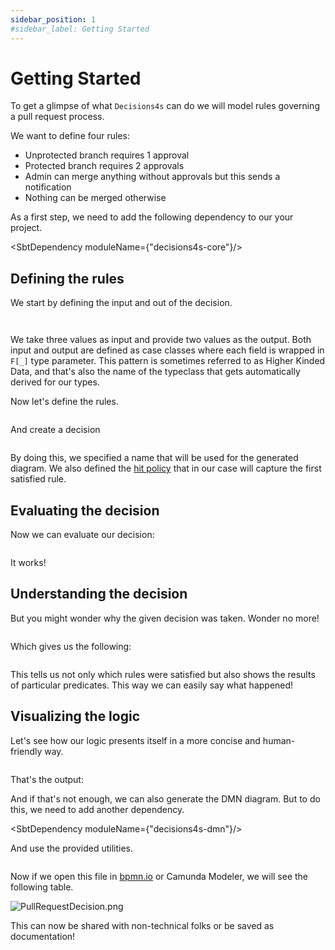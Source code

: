```yaml
---
sidebar_position: 1
#sidebar_label: Getting Started
---
```


# Getting Started

To get a glimpse of what `Decisions4s` can do we will model rules governing a pull request process.

We want to define four rules:
* Unprotected branch requires 1 approval
* Protected branch requires 2 approvals
* Admin can merge anything without approvals but this sends a notification
* Nothing can be merged otherwise

As a first step, we need to add the following dependency to our your project.


<SbtDependency moduleName={"decisions4s-core"}/>

## Defining the rules

We start by defining the input and out of the decision.

```scala file=./main/scala/decisions4s/example/docs/PullRequestDecision.scala start=start_imports end=end_imports
```

```scala file=./main/scala/decisions4s/example/docs/PullRequestDecision.scala start=start_shapes end=end_shapes
```

We take three values as input and provide two values as the output.
Both input and output are defined as case classes where each field is wrapped in `F[_]` type parameter.
This pattern is sometimes referred to as Higher Kinded Data,
and that's also the name of the typeclass that gets automatically derived for our types.

Now let's define the rules.

```scala file=./main/scala/decisions4s/example/docs/PullRequestDecision.scala start=start_rules end=end_rules
```

And create a decision

```scala file=./main/scala/decisions4s/example/docs/PullRequestDecision.scala start=start_table end=end_table
```

By doing this, we specified a name that will be used for the generated diagram.
We also defined the [hit policy](features/hit-policies) that in our case will capture the first satisfied rule.

## Evaluating the decision

Now we can evaluate our decision:

```scala file=./main/scala/decisions4s/example/docs/PullRequestDecision.scala start=start_evaluate end=end_evaluate
```

It works!

## Understanding the decision

But you might wonder why the given decision was taken. Wonder no more!

```scala file=./main/scala/decisions4s/example/docs/PullRequestDecision.scala start=start_diagnose end=end_diagnose
```

Which gives us the following:
```text file=./test/resources/docs/pull-request-diagnostics.txt
```

This tells us not only which rules were satisfied but also shows the results of particular predicates.
This way we can easily say what happened!

## Visualizing the logic

Let's see how our logic presents itself in a more concise and human-friendly way.

```scala file=./main/scala/decisions4s/example/docs/PullRequestDecision.scala start=start_markdown end=end_markdown
```
That's the output:


<MDOutput/>

And if that's not enough, we can also generate the DMN diagram. But to do this, we need to add another dependency.

<SbtDependency moduleName={"decisions4s-dmn"}/>

And use the provided utilities.

```scala file=./main/scala/decisions4s/example/docs/PullRequestDecision.scala start=start_dmn end=end_dmn
```

Now if we open this file in [bpmn.io](https://bpmn.io/toolkit/dmn-js/) or Camunda Modeler, we will see the following
table.

<!-- TODO this should be autogenerated in the pipeline -->
![PullRequestDecision.png](./assets/PullRequestDecision.png)

This can now be shared with non-technical folks or be saved as documentation!
